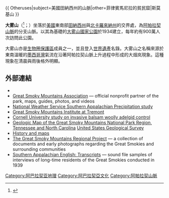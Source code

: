 {{noteTA
|T=zh-hans:大雾山;zh-hant:大煙山;
|1=zh-hans:大雾山;zh-hant:大煙山;
}}
{{ Otheruses|subject=美國田納西州的山脈|other=菲律賓馬尼拉的貧民窟|斯莫基山 }}
{{Geobox|Mountain Range
| name=大雾山
| category= 
| image=Clifftops4-7-07.jpg
| image_size=300
| image_caption=從[[田納西州|田納西州]]拉孔蒂鳥瞰
| country=[[美國|美國]]
| state=[[北卡羅來納州|北卡羅來納州]]| state1=[[田納西州|田納西州]]
| parent=[[阿帕拉契山脈|阿帕拉契山脈]]
| border=[[巴爾德山|巴爾德山]], [[尤尼克艾山|尤尼克艾山]]
| highest=克靈曼斯峰
| highest_elevation_imperial=6643
| highest_lat_d=35|highest_lat_m=33|highest_lat_s=46|highest_lat_NS=N
| highest_long_d=83|highest_long_m=29|highest_long_s=55|highest_long_EW=W
| geology= | orogeny=Alleghenian}}

'''大雾山'''（{{lang-en|'''Great Smoky Mountains'''}}<ref>{{Cite web | url = https://terms.naer.edu.tw/detail/2993628/ | title = Great Smoky Mts. - 大煙山脈 | website = 國家教育研究院雙語詞彙、學術名詞暨辭書資訊網}}</ref>；{{lang-chr|ᎡᏆ ᏚᏧᏍᏚ ᏙᏓᎸ}}）坐落於[[美國|美國]]東南部[[田納西州|田納西州]]與[[北卡羅來納州|北卡羅來納州]]的交界處，為[[阿帕拉契山脈|阿帕拉契山脈]]的分支山脈。以其為基礎的[[大雾山國家公園|大雾山國家公園]]於1934建立，每年約有900萬人次訪問此公園。

大雾山亦是[[生物圈保護區|生物圈保護區]]成員之一，並且登入[[世界遺產|世界遺產]]名錄。大雾山之名稱來源於東南溫暖的[[墨西哥灣|墨西哥灣]]氣流在沿著阿帕拉契山脈上升過程中形成的大烟岚現象。這種現象在清晨與雨後格外明顯。

==外部連結==
{{Commons category|Great Smoky Mountains National Park}}
<!--------  DO NOT ADD COMMERCIAL LINKS TO THIS SECTION.  ANY COMMERCIAL LINK ADDED WILL BE PROMPTLY REMOVED --------->
*{{Official website|http://www.nps.gov/grsm/ }}
*[http://www.smokiesinformation.org Great Smoky Mountains Association]{{Wayback|url=http://www.smokiesinformation.org/ |date=20201001190431 }} — official nonprofit partner of the park, maps, guides, photos, and videos
*[http://www.srh.noaa.gov/mrx/research/climo/pcptxtnwd.php National Weather Service Southern Appalachian Precipitation study]{{Wayback|url=http://www.srh.noaa.gov/mrx/research/climo/pcptxtnwd.php |date=20140413155629 }}
*[http://www.gsmit.org Great Smoky Mountains Institute at Tremont]{{Wayback|url=http://www.gsmit.org/ |date=20200920023025 }}
*[https://web.archive.org/web/20080531152625/http://www.nysaes.cornell.edu/ent/biocontrol/predators/pseudoscymnus_tsugae.html Cornell University study on invasive balsam woolly adelgid control]
*[http://pubs.usgs.gov/sim/2997/ Geologic Map of the Great Smoky Mountains National Park Region, Tennessee and North Carolina]{{Wayback|url=http://pubs.usgs.gov/sim/2997/ |date=20131114235707 }} [[United_States_Geological_Survey|United States Geological Survey]]
*[http://memory.loc.gov/ammem/gmdhtml/nphtml/gsmhome.html History and maps]{{Wayback|url=http://memory.loc.gov/ammem/gmdhtml/nphtml/gsmhome.html |date=20140417165301 }}
*[https://web.archive.org/web/20080515163648/http://www.lib.utk.edu/refs/smokies/ The Great Smoky Mountains Regional Project] — a collection of documents and early photographs regarding the Great Smokies and surrounding communities
*[http://www.cas.sc.edu/engl/dictionary/transcripts.html Southern Appalachian English: Transcripts]{{Wayback|url=http://www.cas.sc.edu/engl/dictionary/transcripts.html |date=20120618080657 }} — sound file samples of interviews of long-time residents of the Great Smokies conducted in 1939

{{DEFAULTSORT:Great Smoky Mountains}}
[[Category:阿巴拉契亚地理|Category:阿巴拉契亚地理]]
[[Category:阿巴拉契亞文化|Category:阿巴拉契亞文化]]
[[Category:阿帕拉契山脈|Category:阿帕拉契山脈]]
